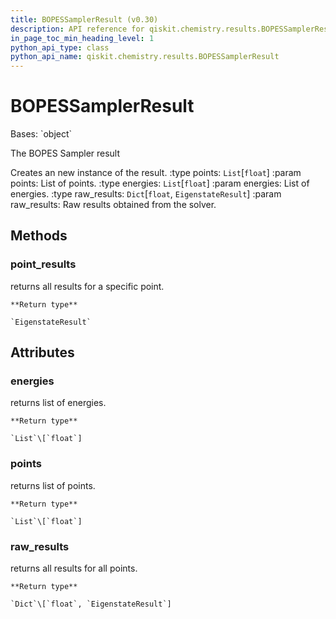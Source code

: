 ```yaml
---
title: BOPESSamplerResult (v0.30)
description: API reference for qiskit.chemistry.results.BOPESSamplerResult in qiskit v0.30
in_page_toc_min_heading_level: 1
python_api_type: class
python_api_name: qiskit.chemistry.results.BOPESSamplerResult
---
```


# BOPESSamplerResult

<Class id="qiskit.chemistry.results.BOPESSamplerResult" isDedicatedPage={true} github="https://github.com/qiskit-community/qiskit-aqua/tree/stable/0.9/qiskit/chemistry/results/bopes_sampler_result.py" signature="BOPESSamplerResult(points, energies, raw_results)" modifiers="class">
  Bases: `object`

  The BOPES Sampler result

  Creates an new instance of the result. :type points: `List`\[`float`] :param points: List of points. :type energies: `List`\[`float`] :param energies: List of energies. :type raw\_results: `Dict`\[`float`, `EigenstateResult`] :param raw\_results: Raw results obtained from the solver.

  ## Methods

  <span id="qiskit-chemistry-results-bopessamplerresult-point-results" />

  ### point\_results

  <Function id="qiskit.chemistry.results.BOPESSamplerResult.point_results" signature="BOPESSamplerResult.point_results(point)">
    returns all results for a specific point.

    **Return type**

    `EigenstateResult`
  </Function>

  ## Attributes

  ### energies

  <Attribute id="qiskit.chemistry.results.BOPESSamplerResult.energies">
    returns list of energies.

    **Return type**

    `List`\[`float`]
  </Attribute>

  ### points

  <Attribute id="qiskit.chemistry.results.BOPESSamplerResult.points">
    returns list of points.

    **Return type**

    `List`\[`float`]
  </Attribute>

  ### raw\_results

  <Attribute id="qiskit.chemistry.results.BOPESSamplerResult.raw_results">
    returns all results for all points.

    **Return type**

    `Dict`\[`float`, `EigenstateResult`]
  </Attribute>
</Class>


